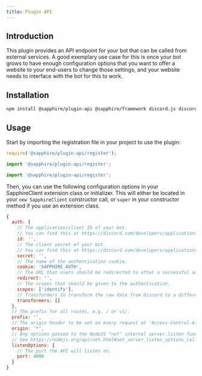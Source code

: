 ```yaml
---
title: Plugin API
---
```



## Introduction

This plugin provides an API endpoint for your bot that can be called from external services. A good exemplary use case
for this is once your bot grows to have enough configuration options that you want to offer a website to your end-users
to change those settings, and your website needs to interface with the bot for this to work.

## Installation

```bash npm2yarn2pnpm
npm install @sapphire/plugin-api @sapphire/framework discord.js discord-api-types
```

## Usage

Start by importing the registration file in your project to use the plugin:

<Tabs groupId="language-choice">

<TabItem value="javascript" label="JavaScript" default>

```javascript
require('@sapphire/plugin-api/register');
```

</TabItem>

<TabItem value="esm" label="ESM" default>

```javascript
import '@sapphire/plugin-api/register';
```

</TabItem>

<TabItem value="typescript" label="TypeScript" default>

```typescript
import '@sapphire/plugin-api/register';
```

</TabItem>
</Tabs>

Then, you can use the following configuration options in your SapphireClient extension class or initializer. This will
either be located in your `new SapphireClient` constructor call, or `super` in your constructor method if you use an
extension class.

```javascript
{
  auth: {
	// The application/client ID of your bot.
	// You can find this at https://discord.com/developers/applications
    id: '',
	// The client secret of your bot.
	// You can find this at https://discord.com/developers/applications
    secret: '',
	// The name of the authentication cookie.
    cookie: 'SAPPHIRE_AUTH',
	// The URL that users should be redirected to after a successful authentication
    redirect: '',
	// The scopes that should be given to the authentication.
    scopes: ['identify'],
	// Transformers to transform the raw data from Discord to a different structure.
    transformers: []
  },
  // The prefix for all routes, e.g. / or v1/.
  prefix: '',
  // The origin header to be set on every request at 'Access-Control-Allow-Origin.
  origin: '*',
  // Any options passed to the NodeJS "net" internal server.listen function
  // See https://nodejs.org/api/net.html#net_server_listen_options_callback
  listenOptions: {
	// The port the API will listen on.
    port: 4000
  }
}
```
